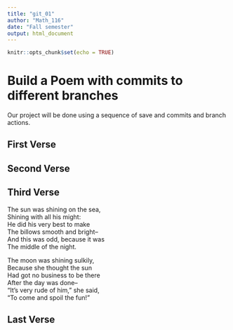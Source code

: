 ---
title: "git_01"
author: "Math_116"
date: "Fall semester"
output: html_document
---

```{r setup, include=FALSE}
knitr::opts_chunk$set(echo = TRUE)
```
# Build a Poem with commits to different branches
Our project will be done using a sequence of save and commits and branch actions.
<!-- Do not modify or change any text in "!--" bracketed areas such as this --- these are instructions to
you, if you change any of this the git program will notice it and compromise your git merging strategy !-->

## First Verse 
<!--Put the first five lines of a poem by Lewis Carrol in this section!-->

## Second Verse
<!--Put the first five lines of a poem by Robert Frost here!-->

## Third Verse
<!--Put the first two verses of The Walrus and the Carpenter here!-->
The sun was shining on the sea,  
 Shining with all his might:  
 He did his very best to make  
 The billows smooth and bright--  
 And this was odd, because it was  
 The middle of the night.  


 The moon was shining sulkily,  
 Because she thought the sun  
 Had got no business to be there  
 After the day was done--  
 "It's very rude of him," she said,  
 "To come and spoil the fun!"  

## Last Verse
<!--Put a short poem of your choice 8-20 lines,here!-->
